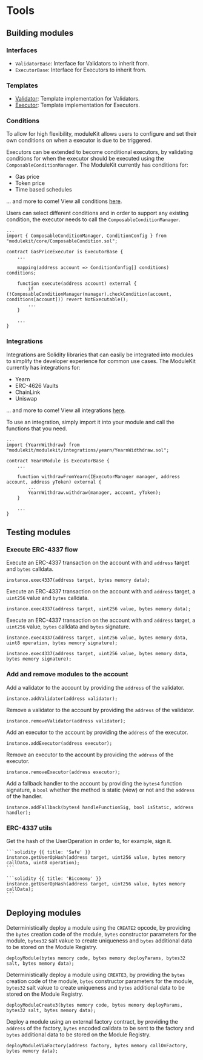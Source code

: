 # Tools

## Building modules

### Interfaces

-   `ValidatorBase`: Interface for Validators to inherit from.
-   `ExecutorBase`: Interface for Executors to inherit from.

### Templates

-   [Validator](https://github.com/rhinestonewtf/module-template/blob/main/src/validators/ValidatorTemplate.sol): Template implementation for Validators.
-   [Executor](https://github.com/rhinestonewtf/module-template/blob/main/src/executors/ExecutorTemplate.sol): Template implementation for Executors.

### Conditions

To allow for high flexibility, moduleKit allows users to configure and set their own conditions on when a executor is due to be triggered.

Executors can be extended to become conditional executors, by validating conditions for when the executor should be executed using the `ComposableConditionManager`. The ModuleKit currently has conditions for:

-   Gas price
-   Token price
-   Time based schedules

... and more to come! View all conditions [here](https://github.com/rhinestonewtf/modulekit/blob/main/src/modulekit/conditions).

Users can select different conditions and in order to support any existing condition, the executor needs to call the `ComposableConditionManager`.

```solidity
...
import { ComposableConditionManager, ConditionConfig } from "modulekit/core/ComposableCondition.sol";

contract GasPriceExecutor is ExecutorBase {
    ...

    mapping(address account => ConditionConfig[] conditions) conditions;

    function execute(address account) external {
        if (!ComposableConditionManager(manager).checkCondition(account, conditions[account])) revert NotExecutable();
        ...
    }

    ...
}
```

### Integrations

Integrations are Solidity libraries that can easily be integrated into modules to simplify the developer experience for common use cases. The ModuleKit currently has integrations for:

-   Yearn
-   ERC-4626 Vaults
-   ChainLink
-   Uniswap

... and more to come! View all integrations [here](https://github.com/rhinestonewtf/modulekit/blob/main/src/modulekit/integrations).

To use an integration, simply import it into your module and call the functions that you need.

```solidity
...
import {YearnWithdraw} from "modulekit/modulekit/integrations/yearn/YearnWidthdraw.sol";

contract YearnModule is ExecutorBase {
    ...

    function withdrawFromYearn(IExecutorManager manager, address account, address yToken) external {
        ...
        YearnWithdraw.withdraw(manager, account, yToken);
    }

    ...
}
```

## Testing modules

### Execute ERC-4337 flow

Execute an ERC-4337 transaction on the account with and `address` target and `bytes` calldata.

```solidity
instance.exec4337(address target, bytes memory data);
```

Execute an ERC-4337 transaction on the account with and `address` target, a `uint256` value and `bytes` calldata.

```solidity
instance.exec4337(address target, uint256 value, bytes memory data);
```

Execute an ERC-4337 transaction on the account with and `address` target, a `uint256` value, `bytes` calldata and `bytes` signature.

<CodeGroup>

```solidity {{ title: 'Safe' }}
instance.exec4337(address target, uint256 value, bytes memory data, uint8 operation, bytes memory signature);
```

```solidity {{ title: 'Biconomy' }}
instance.exec4337(address target, uint256 value, bytes memory data, bytes memory signature);
```

</CodeGroup>

### Add and remove modules to the account

Add a validator to the account by providing the `address` of the validator.

```solidity
instance.addValidator(address validator);
```

Remove a validator to the account by providing the `address` of the validator.

```solidity
instance.removeValidator(address validator);
```

Add an executor to the account by providing the `address` of the executor.

```solidity
instance.addExecutor(address executor);
```

Remove an executor to the account by providing the `address` of the executor.

```solidity
instance.removeExecutor(address executor);
```

Add a fallback handler to the account by providing the `bytes4` function signature, a `bool` whether the method is static (view) or not and the `address` of the handler.

```solidity
instance.addFallback(bytes4 handleFunctionSig, bool isStatic, address handler);
```

### ERC-4337 utils

Get the hash of the UserOperation in order to, for example, sign it.

<CodeGroup>

    ```solidity {{ title: 'Safe' }}
    instance.getUserOpHash(address target, uint256 value, bytes memory callData, uint8 operation);
    ```

    ```solidity {{ title: 'Biconomy' }}
    instance.getUserOpHash(address target, uint256 value, bytes memory callData);
    ```

</CodeGroup>

## Deploying modules

Deterministically deploy a module using the `CREATE2` opcode, by providing the `bytes` creation code of the module, `bytes` constructor parameters for the module, `bytes32` salt vakue to create uniqueness and `bytes` additional data to be stored on the Module Registry.

```solidity
deployModule(bytes memory code, bytes memory deployParams, bytes32 salt, bytes memory data);
```

Deterministically deploy a module using `CREATE3`, by providing the `bytes` creation code of the module, `bytes` constructor parameters for the module, `bytes32` salt vakue to create uniqueness and `bytes` additional data to be stored on the Module Registry.

```solidity
deployModuleCreate3(bytes memory code, bytes memory deployParams, bytes32 salt, bytes memory data);
```

Deploy a module using an external factory contract, by providing the `address` of the factory, `bytes` encoded calldata to be sent to the factory and `bytes` additional data to be stored on the Module Registry.

```solidity
deployModuleViaFactory(address factory, bytes memory callOnFactory, bytes memory data);
```

